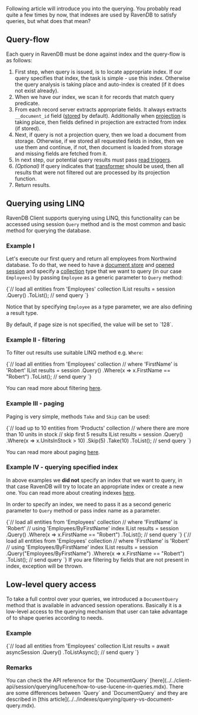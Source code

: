 
Following article will introduce you into the querying. You probably read quite a few times by now, that indexes are used by RavenDB to satisfy queries, but what does that mean?

## Query-flow

Each query in RavenDB must be done against index and the query-flow is as follows:

1. First step, when query is issued, is to locate appropriate index. If our query specifies that index, the task is simple - use this index. Otherwise the query analysis is taking place and auto-index is created (if it does not exist already).
2. When we have our index, we scan it for records that match query predicate.
3. From each record server extracts appropriate fields. It always extracts `__document_id` field ([stored](../../indexes/storing-data-in-index.mdx) by default). Additionally when [projection](../../indexes/querying/projections.mdx) is taking place, then fields defined in projection are extracted from index (if stored).
4. Next, if query is not a projection query, then we load a document from storage. Otherwise, if we stored all requested fields in index, then we use them and continue, if not, then document is loaded from storage and missing fields are fetched from it.
5. In next step, our potential query results must pass [read triggers](../../server/plugins/triggers.mdx#read-triggers). 
6. _(Optional)_ If query indicates that [transformer](../../transformers/what-are-transformers.mdx) should be used, then all results that were not filtered out are processed by its projection function.
7. Return results.

## Querying using LINQ

RavenDB Client supports querying using LINQ, this functionality can be accessed using session `Query` method and is the most common and basic method for querying the database.

### Example I

Let's execute our first query and return all employees from Northwind database. To do that, we need to have a [document store](../../client-api/what-is-a-document-store.mdx) and [opened session](../../client-api/session/opening-a-session.mdx) and specify a [collection](../../client-api/faq/what-is-a-collection.mdx) type that we want to query (in our case `Employees`) by passing `Employee` as a generic parameter to `Query` method:

<TabItem value="basics_0_0" label="basics_0_0">
<CodeBlock language="csharp">
{`// load all entities from 'Employees' collection
IList<Employee> results = session
    .Query<Employee>()
    .ToList(); // send query
`}
</CodeBlock>
</TabItem>

Notice that by specifying `Employee` as a type parameter, we are also defining a result type.

<Admonition type="note" title="">
By default, if page size is not specified, the value will be set to `128`.
</Admonition>

### Example II - filtering

To filter out results use suitable LINQ method e.g. `Where`:

<TabItem value="basics_0_1" label="basics_0_1">
<CodeBlock language="csharp">
{`// load all entities from 'Employees' collection
// where 'FirstName' is 'Robert'
IList<Employee> results = session
    .Query<Employee>()
    .Where(x => x.FirstName == "Robert")
    .ToList(); // send query
`}
</CodeBlock>
</TabItem>

You can read more about filtering [here](../../indexes/querying/filtering.mdx).

### Example III - paging

Paging is very simple, methods `Take` and `Skip` can be used:

<TabItem value="basics_0_2" label="basics_0_2">
<CodeBlock language="csharp">
{`// load up to 10 entities from 'Products' collection
// where there are more than 10 units in stock
// skip first 5 results
IList<Product> results = session
    .Query<Product>()
    .Where(x => x.UnitsInStock > 10)
    .Skip(5)
    .Take(10)
    .ToList(); // send query
`}
</CodeBlock>
</TabItem>

You can read more about paging [here](../../indexes/querying/paging.mdx).

### Example IV - querying specified index

In above examples we **did not** specify an index that we want to query, in that case RavenDB will try to locate an appropriate index or create a new one. You can read more about creating indexes [here](../../indexes/creating-and-deploying.mdx).

In order to specify an index, we need to pass it as a second generic parameter to `Query` method or pass index name as a parameter.

<TabItem value="basics_0_3" label="basics_0_3">
<CodeBlock language="csharp">
{`// load all entities from 'Employees' collection
// where 'FirstName' is 'Robert'
// using 'Employees/ByFirstName' index
IList<Employee> results = session
    .Query<Employee, Employees_ByFirstName>()
    .Where(x => x.FirstName == "Robert")
    .ToList(); // send query
`}
</CodeBlock>
</TabItem>

<TabItem value="basics_0_4" label="basics_0_4">
<CodeBlock language="csharp">
{`// load all entities from 'Employees' collection
// where 'FirstName' is 'Robert'
// using 'Employees/ByFirstName' index
IList<Employee> results = session
    .Query<Employee>("Employees/ByFirstName")
    .Where(x => x.FirstName == "Robert")
    .ToList(); // send query
`}
</CodeBlock>
</TabItem>

<Admonition type="info" title="Remember" id="remember" href="#remember">
If you are filtering by fields that are not present in index, exception will be thrown.
</Admonition>

## Low-level query access

To take a full control over your queries, we introduced a `DocumentQuery` method that is available in advanced session operations. Basically it is a low-level access to the querying mechanism that user can take advantage of to shape queries according to needs.

### Example

<TabItem value="basics_1_0" label="basics_1_0">
<CodeBlock language="csharp">
{`// load all entities from 'Employees' collection
IList<Employee> results = await asyncSession
    .Query<Employee>()
    .ToListAsync(); // send query
`}
</CodeBlock>
</TabItem>

### Remarks

<Admonition type="info" title="">
You can check the API reference for the `DocumentQuery` [here](../../client-api/session/querying/lucene/how-to-use-lucene-in-queries.mdx).
</Admonition>

<Admonition type="info" title="">
There are some differences between `Query` and `DocumentQuery` and they are described in [this article](../../indexes/querying/query-vs-document-query.mdx).
</Admonition>



